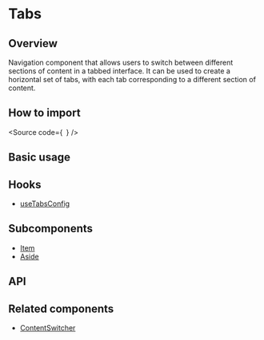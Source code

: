 

<Meta of={Stories} />

# Tabs

## Overview

Navigation component that allows users to switch between different sections of content in a tabbed interface.
It can be used to create a horizontal set of tabs, with each tab corresponding to a different section of content.

## How to import

<Source
  code={`
`}
/>

## Basic usage

<Canvas of={Stories.Base} />

## Hooks
- [useTabsConfig](?path=/docs/components-core-navigation-tabs-hooks--docs)

## Subcomponents

- [Item](?path=/docs/components-core-navigation-tabs-subcomponents--docs)
- [Aside](?path=/docs/components-core-navigation-tabs-subcomponents--docs)

## API

<ArgTypes of={Stories} />

## Related components
- [ContentSwitcher](?path=/docs/components-core-navigation-contentswitcher--docs)

